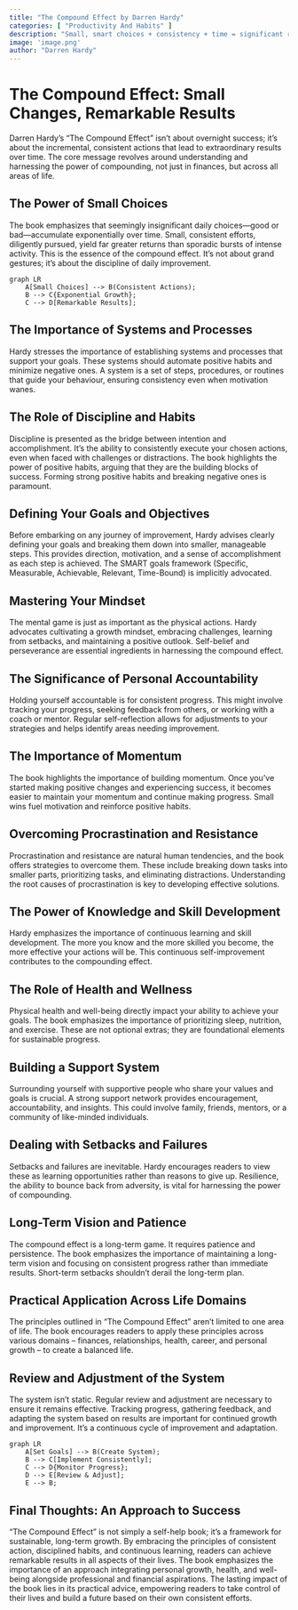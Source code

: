 ```yaml
---
title: "The Compound Effect by Darren Hardy"
categories: [ "Productivity And Habits" ]
description: "Small, smart choices + consistency + time = significant results"
image: 'image.png'
author: "Darren Hardy"
---
```

# The Compound Effect: Small Changes, Remarkable Results

Darren Hardy's "The Compound Effect" isn't about overnight success; it's about the incremental, consistent actions that lead to extraordinary results over time.  The core message revolves around understanding and harnessing the power of compounding, not just in finances, but across all areas of life.


## The Power of Small Choices

The book emphasizes that seemingly insignificant daily choices—good or bad—accumulate exponentially over time.  Small, consistent efforts, diligently pursued, yield far greater returns than sporadic bursts of intense activity.  This is the essence of the compound effect. It's not about grand gestures; it's about the discipline of daily improvement.

```mermaid
graph LR
    A[Small Choices] --> B(Consistent Actions);
    B --> C{Exponential Growth};
    C --> D[Remarkable Results];
```


##  The Importance of Systems and Processes

Hardy stresses the importance of establishing systems and processes that support your goals.  These systems should automate positive habits and minimize negative ones. A system is a set of steps, procedures, or routines that guide your behaviour, ensuring consistency even when motivation wanes.


##  The Role of Discipline and Habits

Discipline is presented as the bridge between intention and accomplishment. It's the ability to consistently execute your chosen actions, even when faced with challenges or distractions. The book highlights the power of positive habits, arguing that they are the building blocks of success. Forming strong positive habits and breaking negative ones is paramount.


## Defining Your Goals and Objectives

Before embarking on any journey of improvement, Hardy advises clearly defining your goals and breaking them down into smaller, manageable steps.  This provides direction, motivation, and a sense of accomplishment as each step is achieved. The SMART goals framework (Specific, Measurable, Achievable, Relevant, Time-Bound) is implicitly advocated.


## Mastering Your Mindset

The mental game is just as important as the physical actions.  Hardy advocates cultivating a growth mindset, embracing challenges, learning from setbacks, and maintaining a positive outlook.  Self-belief and perseverance are essential ingredients in harnessing the compound effect.


## The Significance of Personal Accountability

Holding yourself accountable is for consistent progress. This might involve tracking your progress, seeking feedback from others, or working with a coach or mentor. Regular self-reflection allows for adjustments to your strategies and helps identify areas needing improvement.


## The Importance of Momentum

The book highlights the importance of building momentum.  Once you've started making positive changes and experiencing success, it becomes easier to maintain your momentum and continue making progress.  Small wins fuel motivation and reinforce positive habits.


##  Overcoming Procrastination and Resistance

Procrastination and resistance are natural human tendencies, and the book offers strategies to overcome them.  These include breaking down tasks into smaller parts, prioritizing tasks, and eliminating distractions.  Understanding the root causes of procrastination is key to developing effective solutions.


## The Power of Knowledge and Skill Development

Hardy emphasizes the importance of continuous learning and skill development. The more you know and the more skilled you become, the more effective your actions will be. This continuous self-improvement contributes to the compounding effect.


## The Role of Health and Wellness

Physical health and well-being directly impact your ability to achieve your goals. The book emphasizes the importance of prioritizing sleep, nutrition, and exercise. These are not optional extras; they are foundational elements for sustainable progress.

##  Building a Support System

Surrounding yourself with supportive people who share your values and goals is crucial.  A strong support network provides encouragement, accountability, and insights.  This could involve family, friends, mentors, or a community of like-minded individuals.


## Dealing with Setbacks and Failures

Setbacks and failures are inevitable.  Hardy encourages readers to view these as learning opportunities rather than reasons to give up.  Resilience, the ability to bounce back from adversity, is vital for harnessing the power of compounding.


## Long-Term Vision and Patience

The compound effect is a long-term game.  It requires patience and persistence.  The book emphasizes the importance of maintaining a long-term vision and focusing on consistent progress rather than immediate results. Short-term setbacks shouldn't derail the long-term plan.


## Practical Application Across Life Domains

The principles outlined in "The Compound Effect" aren't limited to one area of life. The book encourages readers to apply these principles across various domains – finances, relationships, health, career, and personal growth – to create a balanced life.


##  Review and Adjustment of the System

The system isn't static. Regular review and adjustment are necessary to ensure it remains effective. Tracking progress, gathering feedback, and adapting the system based on results are important for continued growth and improvement. It's a continuous cycle of improvement and adaptation.

```mermaid
graph LR
    A[Set Goals] --> B(Create System);
    B --> C[Implement Consistently];
    C --> D{Monitor Progress};
    D --> E[Review & Adjust];
    E --> B;
```


## Final Thoughts: An Approach to Success

"The Compound Effect" is not simply a self-help book; it's a framework for sustainable, long-term growth. By embracing the principles of consistent action, disciplined habits, and continuous learning, readers can achieve remarkable results in all aspects of their lives. The book emphasizes the importance of an approach integrating personal growth, health, and well-being alongside professional and financial aspirations. The lasting impact of the book lies in its practical advice, empowering readers to take control of their lives and build a future based on their own consistent efforts.

